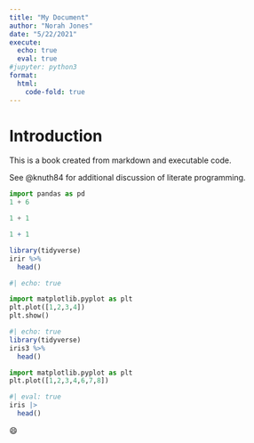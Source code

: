 ```yaml
---
title: "My Document"
author: "Norah Jones"
date: "5/22/2021"
execute:
  echo: true
  eval: true
#jupyter: python3
format: 
  html:
    code-fold: true
---
```


# Introduction

This is a book created from markdown and executable code.

See @knuth84 for additional discussion of literate programming.

```python
import pandas as pd
1 + 6
```

```python
1 + 1
```

```r
1 + 1
```

``` r
library(tidyverse)
irir %>%
  head()
```

```python
#| echo: true

import matplotlib.pyplot as plt
plt.plot([1,2,3,4])
plt.show()
```

```r
#| echo: true
library(tidyverse)
iris3 %>%
  head()
```

```python
import matplotlib.pyplot as plt
plt.plot([1,2,3,4,6,7,8])
```

```r
#| eval: true
iris |>
  head()
```

😄
